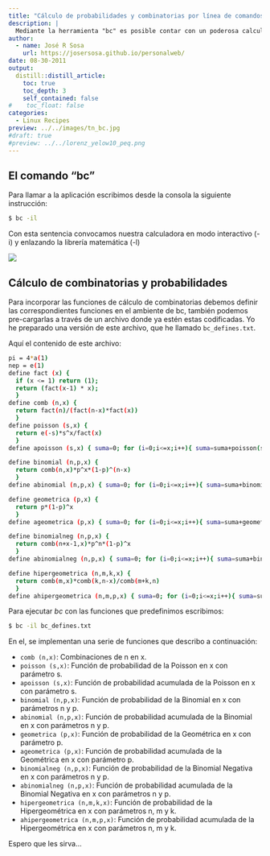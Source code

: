 ```yaml
---
title: "Cálculo de probabilidades y combinatorias por línea de comandos"
description: |
  Mediante la herramienta "bc" es posible contar con un poderosa calculadora desde la línea de comandos en Linux, con la que podemos realizar complejos cálculos de probabilidades. Esta Calculadora nos permite trabajar con precisión infinita en diversas bases, incluso podemos predefinir funciones para el calculo de combinatorias y funciones de probabilidad para las variables aleatorias con nombre propio, y esta es, precisamente, la razón de este post.
author:
  - name: José R Sosa
    url: https://josersosa.github.io/personalweb/
date: 08-30-2011
output:
  distill::distill_article:
    toc: true
    toc_depth: 3
    self_contained: false
#    toc_float: false
categories:
  - Linux Recipes
preview: ../../images/tn_bc.jpg
#draft: true
#preview: ../../lorenz_yelow10_peq.png
---
```



## El comando "bc"

Para llamar a la aplicación escribimos desde la consola la siguiente instrucción:

```bash
$ bc -il 
```

Con esta sentencia convocamos nuestra calculadora en modo interactivo (-i) y enlazando la librería matemática (-l)

<aside>
<img src="../../images/tn_bc.jpg" />
</aside>


## Cálculo de combinatorias y probabilidades

Para incorporar las funciones de cálculo de combinatorias debemos definir las correspondientes funciones en el ambiente de bc, también podemos pre-cargarlas a través de un archivo donde ya estén estas codificadas. Yo he preparado una versión de este archivo, que he llamado `bc_defines.txt`.

Aquí el contenido de este archivo:

```bash
pi = 4*a(1)
nep = e(1)
define fact (x) {
  if (x <= 1) return (1);
  return (fact(x-1) * x);
  }
define comb (n,x) {
  return fact(n)/(fact(n-x)*fact(x))
  }
define poisson (s,x) {
  return e(-s)*s^x/fact(x)
  }
define apoisson (s,x) { suma=0; for (i=0;i<=x;i++){ suma=suma+poisson(s,i)}; return suma}

define binomial (n,p,x) {
  return comb(n,x)*p^x*(1-p)^(n-x)
  }
define abinomial (n,p,x) { suma=0; for (i=0;i<=x;i++){ suma=suma+binomial(n,p,i)}; return suma}

define geometrica (p,x) {
  return p*(1-p)^x
  }
define ageometrica (p,x) { suma=0; for (i=0;i<=x;i++){ suma=suma+geometrica(p,i)}; return suma}

define binomialneg (n,p,x) {
  return comb(n+x-1,x)*p^n*(1-p)^x
  }
define abinomialneg (n,p,x) { suma=0; for (i=0;i<=x;i++){ suma=suma+binomialneg(n,p,i)}; return suma}

define hipergeometrica (n,m,k,x) {
  return comb(m,x)*comb(k,n-x)/comb(m+k,n)
  }
define ahipergeometrica (n,m,p,x) { suma=0; for (i=0;i<=x;i++){ suma=suma+hipergeometrica(n,m,p,i)}; return suma}
```

Para ejecutar *bc* con las funciones que predefinimos escribimos:

```bash
$ bc -il bc_defines.txt
```

En el, se implementan una serie de funciones que describo a continuación:

- `comb (n,x)`: Combinaciones de n en x.
- `poisson (s,x)`: Función de probabilidad de la Poisson en x con parámetro s.
- `apoisson (s,x)`: Función de probabilidad acumulada de la Poisson en x con parámetro s.
- `binomial (n,p,x)`: Función de probabilidad de la Binomial en x con parámetros n y p.
- `abinomial (n,p,x)`: Función de probabilidad acumulada de la Binomial en x con parámetros n y p.
- `geometrica (p,x)`: Función de probabilidad de la Geométrica en x con parámetro p.
- `ageometrica (p,x)`: Función de probabilidad acumulada de la Geométrica en x con parámetro p.
- `binomialneg (n,p,x)`: Función de probabilidad de la Binomial Negativa en x con parámetros n y p.
- `abinomialneg (n,p,x)`: Función de probabilidad acumulada de la Binomial Negativa en x con parámetros n y p.
- `hipergeometrica (n,m,k,x)`: Función de probabilidad de la Hipergeométrica en x con parámetros n, m y k.
- `ahipergeometrica (n,m,p,x)`: Función de probabilidad acumulada de la Hipergeométrica en x con parámetros n, m y k.

Espero que les sirva...